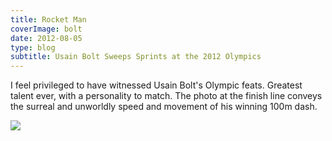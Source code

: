 ```yaml
---
title: Rocket Man 
coverImage: bolt
date: 2012-08-05
type: blog
subtitle: Usain Bolt Sweeps Sprints at the 2012 Olympics
---
```


I feel privileged to have witnessed Usain Bolt's Olympic feats. Greatest talent ever, with a personality to match.
The photo at the finish line conveys the surreal and unworldly speed and movement of his winning 100m dash.

<Image src="RocketMan2012Olympics"  />
